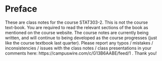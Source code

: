 # Preface {.unnumbered}

These are class notes for the course STAT303-2. This is not the course text-book. You are required to read the relevant sections of the book as mentioned on the course website. The course notes are currently being written, and will continue to being developed as the course progresses (just like the course textbook last quarter). Please report any typos / mistakes / inconsistencies / issues with the class notes / class presentations in your comments here: https://campuswire.com/c/G13B6AABE/feed/1 . Thank you!